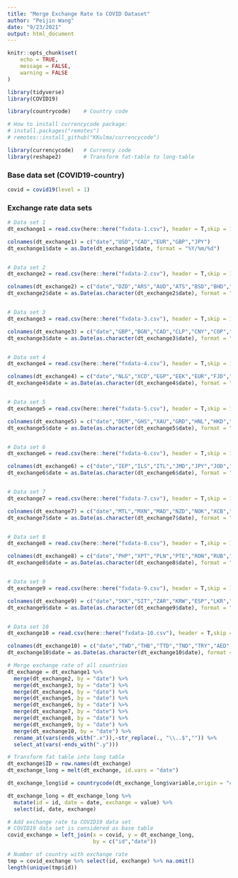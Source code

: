 ```yaml
---
title: "Merge Exchange Rate to COVID Dataset"
author: "Peijin Wang"
date: "9/23/2021"
output: html_document
---
```


```r
knitr::opts_chunk$set(
	echo = TRUE,
	message = FALSE,
	warning = FALSE
)
```


```r
library(tidyverse)
library(COVID19)

library(countrycode)    # Country code

# How to install currencycode package:
# install.packages("remotes")
# remotes::install_github("KKulma/currencycode")

library(currencycode)   # Currency code
library(reshape2)       # Transform fat-table to long-table
```

### Base data set (COVID19-country)
```r
covid = covid19(level = 1)
```

### Exchange rate data sets
```r
# Data set 1
dt_exchange1 = read.csv(here::here("fxdata-1.csv"), header = T,skip = 1)[,-c(1,3)]

colnames(dt_exchange1) = c("date","USD","CAD","EUR","GBP","JPY")
dt_exchange1$date = as.Date(dt_exchange1$date, format = "%Y/%m/%d")


# Data set 2
dt_exchange2 = read.csv(here::here("fxdata-2.csv"), header = T,skip = 1)[,-c(1,3)]

colnames(dt_exchange2) = c("date","DZD","ARS","AUD","ATS","BSD","BHD","BBD","BEF","BMD","BRL")
dt_exchange2$date = as.Date(as.character(dt_exchange2$date), format = "%Y/%m/%d")


# Data set 3
dt_exchange3 = read.csv(here::here("fxdata-3.csv"), header = T,skip = 1)[,-c(1,3)]

colnames(dt_exchange3) = c("date","GBP","BGN","CAD","CLP","CNY","COP","HRK","CYP", "CZK", "DKK")
dt_exchange3$date = as.Date(as.character(dt_exchange3$date), format = "%Y/%m/%d")


# Data set 4
dt_exchange4 = read.csv(here::here("fxdata-4.csv"), header = T,skip = 1)[,-c(1,3)]

colnames(dt_exchange4) = c("date","NLG","XCD","EGP","EEK","EUR","FJD","FIM","FRF","XAF","XPF")
dt_exchange4$date = as.Date(as.character(dt_exchange4$date), format = "%Y/%m/%d")


# Data set 5
dt_exchange5 = read.csv(here::here("fxdata-5.csv"), header = T,skip = 1)[,-c(1,3)]

colnames(dt_exchange5) = c("date","DEM","GHS","XAU","GRD","HNL","HKD","HUF","ISK","INR"," IDR")
dt_exchange5$date = as.Date(as.character(dt_exchange5$date), format = "%Y/%m/%d")


# Data set 6
dt_exchange6 = read.csv(here::here("fxdata-6.csv"), header = T,skip = 1)[,-c(1,3)]

colnames(dt_exchange6) = c("date","IEP","ILS","ITL","JMD","JPY","JOD","KWD","LBP","LUF","MYR")
dt_exchange6$date = as.Date(as.character(dt_exchange6$date), format = "%Y/%m/%d")


# Data set 7
dt_exchange7 = read.csv(here::here("fxdata-7.csv"), header = T,skip = 1)[,-c(1,3)]

colnames(dt_exchange7) = c("date","MTL","MXN","MAD","NZD","NOK","XCB","XCT","PKR","PAB","PEN")
dt_exchange7$date = as.Date(as.character(dt_exchange7$date), format = "%Y/%m/%d")


# Data set 8
dt_exchange8 = read.csv(here::here("fxdata-8.csv"), header = T,skip = 1)[,-c(1,3)]

colnames(dt_exchange8) = c("date","PHP","XPT","PLN","PTE","RON","RUB","SAR","RSD","XAG","SGD")
dt_exchange8$date = as.Date(as.character(dt_exchange8$date), format = "%Y/%m/%d")


# Data set 9
dt_exchange9 = read.csv(here::here("fxdata-9.csv"), header = T,skip = 1)[,-c(1,3)]

colnames(dt_exchange9) = c("date","SKK","SIT","ZAR","KRW","ESP","LKR","SDD","SEK","CHF")
dt_exchange9$date = as.Date(as.character(dt_exchange9$date), format = "%Y/%m/%d")


# Data set 10
dt_exchange10 = read.csv(here::here("fxdata-10.csv"), header = T,skip = 1)[,-c(1,3)]

colnames(dt_exchange10) = c("date","TWD","THB","TTD","TND","TRY","AED","USD","UYU","VEF","VND")
dt_exchange10$date = as.Date(as.character(dt_exchange10$date), format = "%Y/%m/%d")
```


```r
# Merge exchange rate of all countries
dt_exchange = dt_exchange1 %>% 
  merge(dt_exchange2, by = "date") %>% 
  merge(dt_exchange3, by = "date") %>% 
  merge(dt_exchange4, by = "date") %>% 
  merge(dt_exchange5, by = "date") %>% 
  merge(dt_exchange6, by = "date") %>% 
  merge(dt_exchange7, by = "date") %>% 
  merge(dt_exchange8, by = "date") %>% 
  merge(dt_exchange9, by = "date") %>% 
  merge(dt_exchange10, by = "date") %>% 
  rename_at(vars(ends_with(".x")),~str_replace(., "\\..$","")) %>% 
  select_at(vars(-ends_with(".y")))

# Transform fat table into long table
dt_exchange$ID = row.names(dt_exchange)
dt_exchange_long = melt(dt_exchange, id.vars = "date")

dt_exchange_long$id = countrycode(dt_exchange_long$variable,origin = "currency_code", destination = "countrycode_3", custom_dict = currency_list)

dt_exchange_long = dt_exchange_long %>% 
  mutate(id = id, date = date, exchange = value) %>% 
  select(id, date, exchange)

```

```r
# Add exchange rate to COVID19 data set
# COVID19 data set is considered as base table
covid_exchange = left_join(x = covid, y = dt_exchange_long, 
                           by = c("id","date"))
```

```r
# Number of country with exchange rate
tmp = covid_exchange %>% select(id, exchange) %>% na.omit()
length(unique(tmp$id))
```

